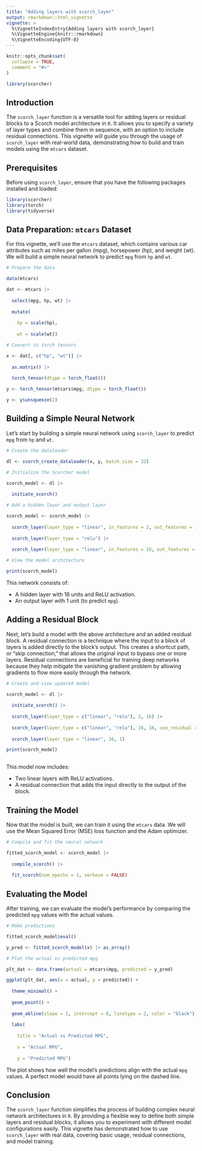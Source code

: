 ```yaml
---
title: "Adding layers with scorch_layer"
output: rmarkdown::html_vignette
vignette: >
  %\VignetteIndexEntry{Adding layers with scorch_layer}
  %\VignetteEngine{knitr::rmarkdown}
  %\VignetteEncoding{UTF-8}
---
```


```r
knitr::opts_chunk$set(
  collapse = TRUE,
  comment = "#>"
)
```

```r
library(scorcher)
```

## Introduction

The `scorch_layer` function is a versatile tool for adding layers or residual blocks to a Scorch model architecture in `R`. It allows you to specify a variety of layer types and combine them in sequence, with an option to include residual connections. This vignette will guide you through the usage of `scorch_layer` with real-world data, demonstrating how to build and train models using the `mtcars` dataset.

## Prerequisites

Before using `scorch_layer`, ensure that you have the following packages installed and loaded:

```r
library(scorcher)
library(torch)
library(tidyverse)
```

## Data Preparation: `mtcars` Dataset

For this vignette, we’ll use the `mtcars` dataset, which contains various car attributes such as miles per gallon (mpg), horsepower (hp), and weight (wt). We will build a simple neural network to predict `mpg` from `hp` and `wt`.

```r
# Prepare the data

data(mtcars)

dat <- mtcars |>
  
  select(mpg, hp, wt) |>
  
  mutate(
    
    hp = scale(hp), 
    
    wt = scale(wt))

# Convert to torch tensors

x <- dat[, c("hp", "wt")] |>
  
  as.matrix() |> 
  
  torch_tensor(dtype = torch_float())

y <- torch_tensor(mtcars$mpg, dtype = torch_float())

y <- y$unsqueeze(2)
```

## Building a Simple Neural Network

Let's start by building a simple neural network using `scorch_layer` to predict `mpg` from `hp` and `wt`.

```r

# Create the dataloader

dl <- scorch_create_dataloader(x, y, batch_size = 32)

# Initialize the Scorcher model

scorch_model <- dl |> 
  
  initiate_scorch()

# Add a hidden layer and output layer

scorch_model <- scorch_model |>
  
  scorch_layer(layer_type = "linear", in_features = 2, out_features = 16) |>
  
  scorch_layer(layer_type = "relu") |>
  
  scorch_layer(layer_type = "linear", in_features = 16, out_features = 1)

# View the model architecture

print(scorch_model)
```

This network consists of:

- A hidden layer with 16 units and ReLU activation.
- An output layer with 1 unit (to predict `mpg`).

## Adding a Residual Block

Next, let's build a model with the above architecture and an added residual block. A residual connection is a technique where the input to a block of layers is added directly to the block's output. This creates a shortcut path, or "skip connection," that allows the original input to bypass one or more layers. Residual connections are beneficial for training deep networks because they help mitigate the vanishing gradient problem by allowing gradients to flow more easily through the network.

```r

# Create and view updated model

scorch_model <- dl |> 
  
  initiate_scorch() |>
  
  scorch_layer(layer_type = c("linear", "relu"), 2, 16) |>
    
  scorch_layer(layer_type = c("linear", "relu"), 16, 16, use_residual = TRUE) |>
  
  scorch_layer(layer_type = "linear", 16, 1)

print(scorch_model)
  
```

This model now includes:

- Two linear layers with ReLU activations.
- A residual connection that adds the input directly to the output of the block.

## Training the Model

Now that the model is built, we can train it using the `mtcars` data. We will 
use the Mean Squared Error (MSE) loss function and the Adam optimizer.

```r

# Compile and fit the neural network

fitted_scorch_model <- scorch_model |>
  
  compile_scorch() |> 
  
  fit_scorch(num_epochs = 1, verbose = FALSE)                                     # 300

```

## Evaluating the Model

After training, we can evaluate the model’s performance by comparing the predicted `mpg` values with the actual values.

```r
# Make predictions

fitted_scorch_model$eval()

y_pred <- fitted_scorch_model(x) |> as_array()

# Plot the actual vs predicted mpg

plt_dat <- data.frame(actual = mtcars$mpg, predicted = y_pred)

ggplot(plt_dat, aes(x = actual, y = predicted)) +
  
  theme_minimal() +
  
  geom_point() +
  
  geom_abline(slope = 1, intercept = 0, linetype = 2, color = "black") +
  
  labs(
  
    title = "Actual vs Predicted MPG", 
    
    x = "Actual MPG", 
    
    y = "Predicted MPG")
```

The plot shows how well the model's predictions align with the actual `mpg` values. A perfect model would have all points lying on the dashed line.

## Conclusion

The `scorch_layer` function simplifies the process of building complex neural network architectures in `R`. By providing a flexible way to define both simple layers and residual blocks, it allows you to experiment with different model configurations easily. This vignette has demonstrated how to use `scorch_layer` with real data, covering basic usage, residual connections, and model training.
